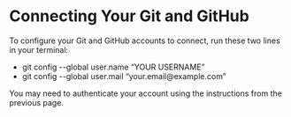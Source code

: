 # Connecting Your Git and GitHub {.sec-starting}

To configure your Git and GitHub accounts to connect, run these two lines in your terminal:

* git config \-\-global user.name "YOUR USERNAME"
* git config \-\-global user.mail "your.email@example.com"

You may need to authenticate your account using the instructions from the previous page.
